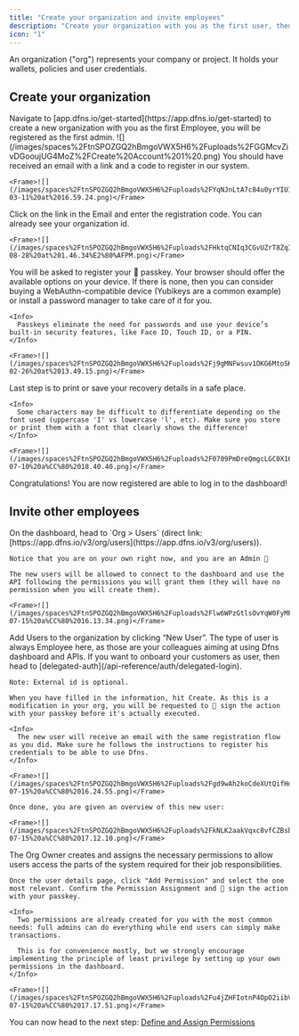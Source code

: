 ```yaml
---
title: "Create your organization and invite employees"
description: "Create your organization with you as the first user, then invite coworkers to join you."
icon: "1"
---
```


An organization ("org") represents your company or project. It holds your wallets, policies and user credentials.

## Create your organization

<Steps>
  <Step title="Create your account and organization">
    Navigate to [app.dfns.io/get-started](https://app.dfns.io/get-started) to create a new organization with you as the first Employee, you will be registered as the first admin.
    <Frame>
      ![](/images/spaces%2FtnSPOZGQ2hBmgoVWX5H6%2Fuploads%2FGGMcvZivDGooujUG4MoZ%2FCreate%20Account%201%20.png)
    </Frame>
  </Step>
  <Step title="Get your registration code">
    You should have received an email with a link and a code to register in our system.

    <Frame>![](/images/spaces%2FtnSPOZGQ2hBmgoVWX5H6%2Fuploads%2FYqNJnLtA7c84u0yrYIU1%2FScreenshot%202025-03-11%20at%2016.59.24.png)</Frame>
  </Step>
  <Step title="Activate your account">
    Click on the link in the Email and enter the registration code. You can already see your organization id.

    <Frame>![](/images/spaces%2FtnSPOZGQ2hBmgoVWX5H6%2Fuploads%2FHktqCNIq3CGvUZrT8ZqI%2FScreenshot%202024-08-28%20at%201.46.34%E2%80%AFPM.png)</Frame>
  </Step>
  <Step title="Create a passkey">
    You will be asked to register your 🔑 passkey. Your browser should offer the available options on your device. If there is none, then you can consider buying a WebAuthn-compatible device (Yubikeys are a common example) or install a password manager to take care of it for you.
    
    <Info>
      Passkeys eliminate the need for passwords and use your device’s built-in security features, like Face ID, Touch ID, or a PIN.
    </Info>

    <Frame>![](/images/spaces%2FtnSPOZGQ2hBmgoVWX5H6%2Fuploads%2Fj9gMNFwsuv1OKG6MtoSK%2FScreenshot%202025-02-26%20at%2013.49.15.png)</Frame>
  </Step>
  <Step title="Save your recovery keys">
    Last step is to print or save your recovery details in a safe place.

    <Info>
      Some characters may be difficult to differentiate depending on the font used (uppercase 'I' vs lowercase 'l', etc). Make sure you store or print them with a font that clearly shows the difference!
    </Info>

    <Frame>![](/images/spaces%2FtnSPOZGQ2hBmgoVWX5H6%2Fuploads%2F0709PmDreQmgcLGC0X16%2FCapture%20d%E2%80%99e%CC%81cran%202025-07-10%20a%CC%80%2018.40.40.png)</Frame>
  </Step>
</Steps>

<Check>
Congratulations! You are now registered are able to log in to the dashboard!
</Check>

## Invite other employees

<Steps>
  <Step title="Open the Users page">
    On the dashboard, head to `Org > Users` (direct link: [https://app.dfns.io/v3/org/users](https://app.dfns.io/v3/org/users)).

    Notice that you are on your own right now, and you are an Admin 🎉
    
    The new users will be allowed to connect to the dashboard and use the API following the permissions you will grant them (they will have no permission when you will create them).

    <Frame>![](/images/spaces%2FtnSPOZGQ2hBmgoVWX5H6%2Fuploads%2Flw6WPzGtlsOvYqW0FyMF%2FCapture%20d%E2%80%99e%CC%81cran%202025-07-15%20a%CC%80%2016.13.34.png)</Frame>
  </Step>
  <Step title="Create a new user">
    Add Users to the organization by clicking “New User”. The type of user is always Employee here, as those are your colleagues aiming at using Dfns dashboard and APIs. If you want to onboard your customers as user, then head to [delegated-auth](/api-reference/auth/delegated-login). 
    
    Note: External id is optional.

    When you have filled in the information, hit Create. As this is a modification in your org, you will be requested to 🔑 sign the action with your passkey before it's actually executed.

    <Info>
      The new user will receive an email with the same registration flow as you did. Make sure he follows the instructions to register his credentials to be able to use Dfns.
    </Info>

    <Frame>![](/images/spaces%2FtnSPOZGQ2hBmgoVWX5H6%2Fuploads%2Fgd9wAh2koCdeXUtQifHo%2FCapture%20d%E2%80%99e%CC%81cran%202025-07-15%20a%CC%80%2016.24.55.png)</Frame>

    Once done, you are given an overview of this new user:

    <Frame>![](/images/spaces%2FtnSPOZGQ2hBmgoVWX5H6%2Fuploads%2FkNLK2aakVqxc8vfCZBsb%2FCapture%20d%E2%80%99e%CC%81cran%202025-07-15%20a%CC%80%2017.12.10.png)</Frame>
  </Step>
  <Step title="(Optional) Assign a Permission">
    The Org Owner creates and assigns the necessary permissions to allow users access the parts of the system required for their job responsibilities.
    
    Once the user details page, click "Add Permission" and select the one most relevant. Confirm the Permission Assignment and 🔑 sign the action with your passkey.

    <Info>
      Two permissions are already created for you with the most common needs: full admins can do everything while end users can simply make transactions.
      
      This is for convenience mostly, but we strongly encourage implementing the principle of least privilege by setting up your own permissions in the dashboard.
    </Info>

    <Frame>![](/images/spaces%2FtnSPOZGQ2hBmgoVWX5H6%2Fuploads%2Fu4jZHFIotnP4OpO2iibV%2FCapture%20d%E2%80%99e%CC%81cran%202025-07-15%20a%CC%80%2017.17.51.png)</Frame>
  </Step>
</Steps>

You can now head to the next step: <Icon icon="2" />
[Define and Assign Permissions](/introduction/quickstart/2-define-and-assign-permissions)